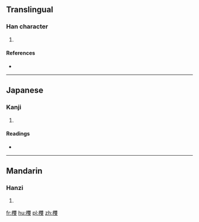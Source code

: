 ==Translingual==

===Han character===
{{Han char|rn=75|rad=木|as=18|sn=22|four=|canj=DOGE}}

# {{defn|Han|sort=木18}}

====References====
* {{Han ref|kx=0563.120|dkj=15919|dj=0951.260|hdz=21323.140|uh=6B06|ud=27398}}

----

==Japanese==

===Kanji===
{{ja-kanji|grade=|rs=木18}}

# {{defn|lang=ja|sort=木18}}

====Readings====
* {{ja-readings|on=[[そう]] (sō)|kun=[[ふねのほ]] (funenoho)}}

----

==Mandarin==

===Hanzi===
{{cmn-hanzi|pin=[[shuāng]] ([[shuang1]])|wg=shuang<sup>1</sup>}}

# {{defn|lang=cmn|sort=木18}}

[[fr:欆]]
[[hu:欆]]
[[pl:欆]]
[[zh:欆]]